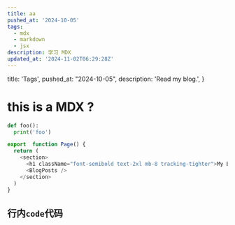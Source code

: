 ```yaml
---
title: aa
pushed_at: '2024-10-05'
tags:
  - mdx
  - markdown
  - jsx
description: 学习 MDX
updated_at: '2024-11-02T06:29:28Z'
---
```



  title: 'Tags',
  pushed_at: "2024-10-05",
  description: 'Read my blog.',
}

# this is a MDX ?

```python
def foo():
  print('foo')
```

```javascript
export  function Page() {
  return (
    <section>
      <h1 className="font-semibold text-2xl mb-8 tracking-tighter">My Blog</h1>
      <BlogPosts />
    </section>
  )
}
```

## 行内`code`代码
